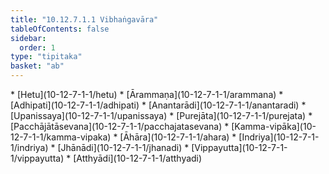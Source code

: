 ```yaml
---
title: "10.12.7.1.1 Vibhaṅgavāra"
tableOfContents: false
sidebar:
  order: 1
type: "tipitaka"
basket: "ab"
---
```



<DynamicBreadcrumb />



<TableOfContents>
* [Hetu](10-12-7-1-1/hetu)
* [Ārammaṇa](10-12-7-1-1/arammana)
* [Adhipati](10-12-7-1-1/adhipati)
* [Anantarādi](10-12-7-1-1/anantaradi)
* [Upanissaya](10-12-7-1-1/upanissaya)
* [Purejāta](10-12-7-1-1/purejata)
* [Pacchājātāsevana](10-12-7-1-1/pacchajatasevana)
* [Kamma-vipāka](10-12-7-1-1/kamma-vipaka)
* [Āhāra](10-12-7-1-1/ahara)
* [Indriya](10-12-7-1-1/indriya)
* [Jhānādi](10-12-7-1-1/jhanadi)
* [Vippayutta](10-12-7-1-1/vippayutta)
* [Atthyādi](10-12-7-1-1/atthyadi)
</TableOfContents>